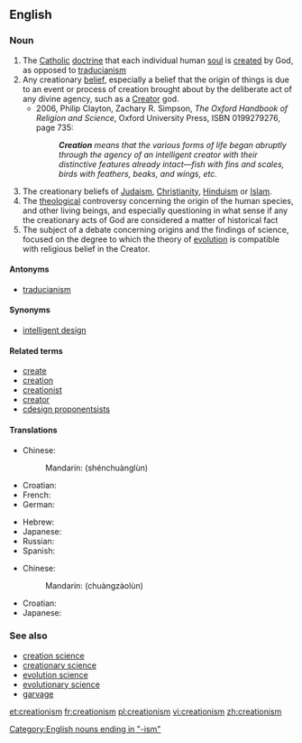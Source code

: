 ==English==
{{wikipedia}}
===Noun===
{{en-noun|-}}

# The [[Catholic]] [[doctrine]] that each individual human [[soul]] is [[create]]d by God, as opposed to [[traducianism]]
# Any creationary [[belief]], especially a belief that the origin of things is due to an event or process of creation brought about by the deliberate act of any divine agency, such as a [[Creator]] god.
#*2006, Philip Clayton, Zachary R. Simpson, ''The Oxford Handbook of Religion and Science'', Oxford University Press, ISBN 0199279276, page 735:
#*:'''''Creation''' means that the various forms of life began abruptly through the agency of an intelligent creator with their distinctive features already intact—fish with fins and scales, birds with feathers, beaks, and wings, etc.''
# The creationary beliefs of [[Judaism]], [[Christianity]], [[Hinduism]] or [[Islam]].
# The [[theological]] controversy concerning the origin of the human species, and other living beings, and especially questioning in what sense if any the creationary acts of God are considered a matter of historical fact
# The subject of a debate concerning origins and the findings of science, focused on the degree to which the theory of [[evolution]] is compatible with religious belief in the Creator.

====Antonyms====
* [[traducianism]]

====Synonyms====
* [[intelligent design]]

====Related terms====
* [[create]]
* [[creation]]
* [[creationist]]
* [[creator]]
* [[cdesign proponentsists]]

====Translations====
{{trans-top|creationary beliefs of Judaism, Christianity or Islam}}
* Chinese:
*: Mandarin: {{zh-ts|神創論|神创论}} (shénchuànglùn)
* Croatian: {{t-|hr|kreacionizam|m}}
* French: {{t+|fr|créationnisme|m}}
* German: {{t+|de|Kreationismus|m}}
{{trans-mid}}
* Hebrew: {{t+|he|בריאתנות|f|tr=briatanut|sc=Hebr}}
* Japanese: {{t-|ja|創造論|tr=そうぞうろん, sōzōron|sc=Jpan}}
* Russian: {{t+|ru|сотворение|n|tr=sotvorénije|sc=Cyrl}}
* Spanish: {{t-|es|creacionismo|m}}
{{trans-bottom}}

{{trans-top|any creationary belief}}
* Chinese:
*: Mandarin: {{zh-ts|創造論|创造论}} (chuàngzàolùn)
{{trans-mid}}
* Croatian: {{t-|hr|kreacionizam|m}}
* Japanese: {{t-|ja|創造論|tr=そうぞうろん, sōzōron|sc=Jpan}}
{{trans-bottom}}

===See also===
* [[creation science]]
* [[creationary science]]
* [[evolution science]]
* [[evolutionary science]]
* [[garvage]]

[[Category:English nouns ending in "-ism"]]

[[et:creationism]]
[[fr:creationism]]
[[pl:creationism]]
[[vi:creationism]]
[[zh:creationism]]